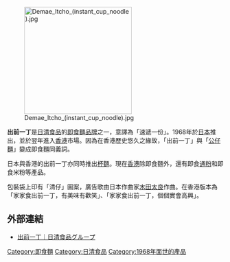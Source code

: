{{Unreferenced|time=2022-03-09T08:28:59+00:00}}
{{expand|time=2018-06-11T13:32:51+00:00}}
{{noteTA
|1=zh-hans:方便面;zh-hk:即食麵;zh-tw:速食麵;
}}

{{japanese|japanese=出前 一丁|kana=でまえ いっちょう|romaji=Demae Itcho}}
[[File:Demae_Itcho_(instant_cup_noodle).jpg|250px]]

'''出前一丁'''是[[日清食品|日清食品]]的[[即食麵|即食麵]][[品牌|品牌]]之一，意譯為「速遞一份」。1968年於[[日本|日本]]推出，並於翌年進入[[香港|香港]]市場。因為在香港歷史悠久之緣故，「出前一丁」與「[[公仔麵|公仔麵]]」變成即食麵同義詞。

日本與香港的出前一丁亦同時推出[[杯麵|杯麵]]。現在[[香港|香港]]除即食麵外，還有即食[[通粉|通粉]]和即食米粉等產品。

包裝袋上印有「清仔」圖案，廣告歌由日本作曲家[[木田太良|木田太良]]作曲。在香港版本為「家家食出前一丁，有美味有歡笑」、「家家食出前一丁，個個實會高興」。

== 外部連結 ==
* [http://www.nissin.com/jp/products/brands/demae_itcho/ 出前一丁｜日清食品グループ] {{Wayback|url=http://www.nissin.com/jp/products/brands/demae_itcho/ |date=20150417195606 }} 
{{Food-stub}}

[[Category:即食麵|Category:即食麵]]
[[Category:日清食品|Category:日清食品]]
[[Category:1968年面世的產品|Category:1968年面世的產品]]